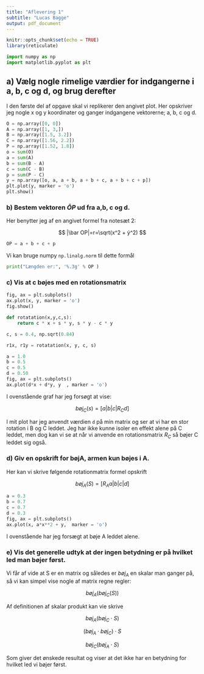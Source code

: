 ```yaml
---
title: "Aflevering 1"
subtitle: "Lucas Bagge"
output: pdf_document
---
```



```r
knitr::opts_chunk$set(echo = TRUE)
library(reticulate)
```




```python
import numpy as np
import matplotlib.pyplot as plt
```


## a) Vælg nogle rimelige værdier for indgangerne i a, b, c og d, og brug derefter

I den første del af opgave skal vi replikerer den angivet plot. Her opskriver
jeg nogle x og y koordinater og ganger indgangene vektorerne; a, b, c og d.

```python
O = np.array([0, 0])
A = np.array([1, 3,])
B = np.array([1.5, 3.2])
C = np.array([1.56, 2.2])
P = np.array([1.52, 1.8])
o = sum(O)
a = sum(A)
b = sum(B - A)
c = sum(C - B)
p = sum(P - C)
y = np.array([o, a, a + b, a + b + c, a + b + c + p])
plt.plot(y, marker = 'o')
plt.show()
```

### b) Bestem vektoren $\bar OP$ ud fra a,b, c og d.

Her benytter jeg af en angivet formel fra notesæt 2:

$$
|\bar OP|=r=\sqrt(x^2 + ý^2)
$$

```python
OP = a + b + c + p
```


Vi kan bruge numpy `np.linalg.norm` til dette formål

```python
print("Længden er:", '%.3g' % OP )
```

### c) Vis at c bøjes med en rotationsmatrix


```python
fig, ax = plt.subplots()
ax.plot(x, y, marker = 'o')
fig.show()
```

```python
def rotatation(x,y,c,s):
    return c * x + s * y, s * y - c * y 

c, s = 0.4, np.sqrt(0.84)

r1x, r1y = rotatation(x, y, c, s)

a = 1.0
b = 0.5
c = 0.5
d = 0.50
fig, ax = plt.subplots()
ax.plot(d*x + d*y, y  , marker = 'o')
```


I ovenstående graf har jeg forsøgt at vise:

$$
bøj_C(s)=[a|b|c|R_C d]
$$

I mit plot har jeg anvendt værdien `d` på min matrix og ser at vi har en stor rotation i B og C leddet.
Jeg har ikke kunne isoler en effekt alene på C leddet, men dog kan vi se at når vi anvende en rotationsmatrix $R_C$ så bøjer C leddet sig også.

### d) Giv en opskrift for bøjA, armen kun bøjes i A.

Her kan vi skrive følgende rotationmatrix formel opskrift

$$
bøj_A(S)=[R_A a|b|c| d]
$$

```python
a = 0.3
b = 0.7
c = 0.7
d = 0.3
fig, ax = plt.subplots()
ax.plot(x, a*x**2 + y,  marker = 'o')
```


I ovenstående har jeg forsægt at bøje A leddet alene.

### e) Vis det generelle udtyk at der ingen betydning er på hvilket led man bøjer først.

Vi får af vide at S er en matrix og således er $bøj_A$ en skalar man ganger på, så vi kan simpel vise nogle af matrix regne regler:

$$
bøj_A(bøj_C(S))
$$

Af definitionen af skalar produkt kan vie skrive

$$
bøj_A(bøj_C\cdot S)
$$

$$
(bøj_A\cdot bøj_C) \cdot S
$$

$$
bøj_C (bøj_A \cdot S)
$$

Som giver det ønskede resultat og viser at det ikke har en betydning for hvilket led vi bøjer først. 
